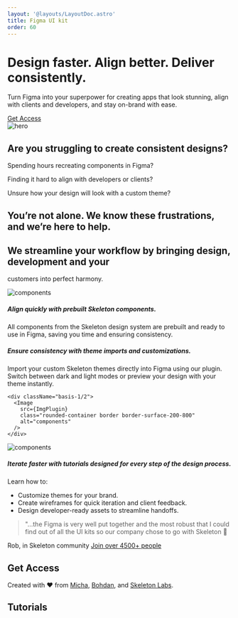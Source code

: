 ```yaml
---
layout: '@layouts/LayoutDoc.astro'
title: Figma UI kit
order: 60
---
```





<HideHeader/>

<div className='relative flex flex-col gap-6 -top-10'>
  <h1 className='h1'> Design faster. Align better. Deliver consistently.</h1>
  <p className='type-scale-4 opacity-60 '>Turn Figma into your superpower for creating apps that look stunning, align with clients and developers, and stay on-brand with ease.</p>
</div>


<div className='flex flex-col pb-8'>
  <a class="btn btn-lg preset-filled-primary-500 flex items-center gap-2 whitespace-nowrap shadow-lg w-48" href="#get-access">
    Get Access
  </a>
</div>


<Image src={ImgHero} class="rounded-container" alt="hero" />
	


## Are you struggling to create consistent designs?

<div className="flex flex-col md:flex-row gap-4 pb-12 pt-2">
  <div
    className="basis-1/3 flex flex-row md:flex-col gap-4 p-6 bg-transparent shadow-lg border border-surface-200-800 rounded-container"
  >
    <div className="flex flex-col gap-12">
      <Clock3 size="32" className="opacity-80" />
      <p className="text-surface-600-400 type-scale-5 md:type-scale-3">
        <span className="text-surface-950-50">Spending hours </span> recreating
        components in Figma?
      </p>
    </div>
  </div>

  <div
    className="basis-1/3 flex flex-row md:flex-col gap-4 p-6 bg-transparent shadow-lg border border-surface-200-800 rounded-container"
  >
    <div className="flex flex-col gap-12">
      <Shapes size="32" className="opacity-80" />
      <p className="text-surface-600-400 type-scale-5 md:type-scale-3">
        Finding it
        <span className="text-surface-950-50">hard to align</span> with
        developers or clients?
      </p>
    </div>
  </div>

  <div
    className="basis-1/3 flex flex-row md:flex-col gap-4 p-6 bg-transparent shadow-lg border border-surface-200-800 rounded-container"
  >
    <div className="flex flex-col gap-12">
      <SwatchBook size="32" className="opacity-80" />
      <p className="text-surface-600-400 type-scale-5 md:type-scale-3">
        Unsure how your design will look with<span className="text-surface-950-50">
          a custom theme?</span>
      </p>
    </div>
  </div>
</div>

<div className="pb-16">
  <h2 className="h2 opacity-60">
    You’re not alone. We know these frustrations, and we’re here to help.
  </h2>
</div>

## We streamline your workflow by bringing design, development and your
customers into perfect harmony.

<div className="flex flex-col gap-24 w-full py-12">
  <div className="flex flex-col md:flex-row gap-6 w-full">
    <div className="basis-1/2">
      <Image
        src={ImgKit}
        class="rounded-container border border-surface-200-800"
        alt="components"
      />
    </div>
    <div className="flex flex-col gap-4 basis-1/2">
      <h5 className="h5">Align quickly with prebuilt Skeleton components.</h5>
      <p className="text-surface-800-200">
        All components from the Skeleton design system are prebuilt and ready to
        use in Figma, saving you time and ensuring consistency.
      </p>
    </div>
  </div>

  <div className="flex flex-col-reverse md:flex-row gap-6 w-full">
    <div className="flex flex-col gap-2 basis-1/2">
      <h5 className="h5">
        Ensure consistency with theme imports and customizations.
      </h5>
      <p className="text-surface-800-200">
        Import your custom Skeleton themes directly into Figma using our plugin.
        Switch between dark and light modes or preview your design with your
        theme instantly.
      </p>
    </div>

    <div className="basis-1/2">
      <Image
        src={ImgPlugin}
        class="rounded-container border border-surface-200-800"
        alt="components"
      />
    </div>
  </div>

  <div className="flex flex-col md:flex-row gap-6 w-full">
    <div className="basis-1/2">
      <Image
        src={ImgTutorial}
        class="rounded-container border border-surface-200-800"
        alt="components"
      />
    </div>
    <div className="flex flex-col gap-2 basis-1/2">
      <h5 className="h5">
        Iterate faster with tutorials designed for every step of the design
        process.
      </h5>
      <p className="text-surface-800-200">Learn how to:</p>
      <ul class="list-inside list-disc space-y-2 text-surface-800-200">
        <li>Customize themes for your brand.</li>
        <li>Create wireframes for quick iteration and client feedback.</li>
        <li>Design developer-ready assets to streamline handoffs.</li>
      </ul>
    </div>
  </div>
</div>

<div className="flex flex-col gap-6 py-12">
  <blockquote class="blockquote text-3xl not-italic">
    "...the Figma is very well put together and the most robust that I could
    find out of all the UI kits so our company chose to go with Skeleton 🙂
  </blockquote>

  <div className="flex flex-col gap-12">
    <a className="text-surface-700-300">Rob, in Skeleton community</a>
    <a
      class="btn btn-lg preset-filled-primary-500 flex items-center gap-2 whitespace-nowrap shadow-lg w-fit"
      href="#get-access"
    >
      Join over 4500+ people
    </a>
  </div>
</div>

## Get Access

<FigmaBuyNow />

Created with ❤️ from [Micha](https://www.linkedin.com/in/micha-mail%C3%A4nder-548aba16a/), [Bohdan](https://www.linkedin.com/in/bohdan-karpliak-659a41162/), and [Skeleton Labs](https://www.skeletonlabs.co/).

## Tutorials

<NavGrid collection="docs" path="tutorials/figma/" classes="md:grid-cols-1" />
